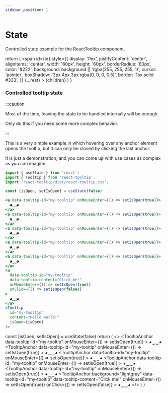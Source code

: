 ```yaml
---
sidebar_position: 1
---
```


# State

Controlled state example for the ReactTooltip component.


  return (
    <span
      id={id}
      style={{
        display: 'flex',
        justifyContent: 'center',
        alignItems: 'center',
        width: '60px',
        height: '60px',
        borderRadius: '60px',
        color: '#222',
        background: background || 'rgba(255, 255, 255, 1)',
        cursor: 'pointer',
        boxShadow: '3px 4px 3px rgba(0, 0, 0, 0.5)',
        border: '1px solid #333',
      }}
      {...rest}
    >
      {children}
    </span>
  )
}

### Controlled tooltip state

:::caution

Most of the time, leaving the state to be handled internally will be enough.

Only do this if you need some more complex behavior.

:::

This is a very simple example in which hovering over any anchor element opens the tooltip, but it can only be closed by clicking the last anchor.

It is just a demonstration, and you can come up with use cases as complex as you can imagine.

```jsx
import { useState } from 'react';
import { Tooltip } from 'react-tooltip';
import 'react-tooltip/dist/react-tooltip.css';

const [isOpen, setIsOpen] = useState(false)

<a data-tooltip-id="my-tooltip" onMouseEnter={() => setIsOpen(true)}>
  ◕‿‿◕
</a>
<a data-tooltip-id="my-tooltip" onMouseEnter={() => setIsOpen(true)}>
  ◕‿‿◕
</a>
<a data-tooltip-id="my-tooltip" onMouseEnter={() => setIsOpen(true)}>
  ◕‿‿◕
</a>
<a data-tooltip-id="my-tooltip" onMouseEnter={() => setIsOpen(true)}>
  ◕‿‿◕
</a>
<a data-tooltip-id="my-tooltip" onMouseEnter={() => setIsOpen(true)}>
  ◕‿‿◕
</a>
<a
  data-tooltip-id="my-tooltip"
  data-tooltip-content="Click me!"
  onMouseEnter={() => setIsOpen(true)}
  onClick={() => setIsOpen(false)}
>
  ◕‿‿◕
</a>
<Tooltip
  id="my-tooltip"
  content="Hello world!"
  isOpen={isOpen}
/>
```

  const [isOpen, setIsOpen] = useState(false)
  return (
    <>
      <TooltipAnchor
        data-tooltip-id="my-tooltip"
        onMouseEnter={() => setIsOpen(true)}
      >
        ◕‿‿◕
      </TooltipAnchor>
      <TooltipAnchor
        data-tooltip-id="my-tooltip"
        onMouseEnter={() => setIsOpen(true)}
      >
        ◕‿‿◕
      </TooltipAnchor>
      <TooltipAnchor
        data-tooltip-id="my-tooltip"
        onMouseEnter={() => setIsOpen(true)}
      >
        ◕‿‿◕
      </TooltipAnchor>
      <TooltipAnchor
        data-tooltip-id="my-tooltip"
        onMouseEnter={() => setIsOpen(true)}
      >
        ◕‿‿◕
      </TooltipAnchor>
      <TooltipAnchor
        data-tooltip-id="my-tooltip"
        onMouseEnter={() => setIsOpen(true)}
      >
        ◕‿‿◕
      </TooltipAnchor>
      <TooltipAnchor
        background="lightgray"
        data-tooltip-id="my-tooltip"
        data-tooltip-content="Click me!"
        onMouseEnter={() => setIsOpen(true)}
        onClick={() => setIsOpen(false)}
      >
        ◕‿‿◕
      </TooltipAnchor>
      <Tooltip
        id="my-tooltip"
        content="Hello world!"
        isOpen={isOpen}
      />
    </>
  )
}

<div style={{ display: 'flex', columnGap: '8px', justifyContent: 'center', paddingTop: '36px' }}>
  <ControlledStateExample />
</div>
